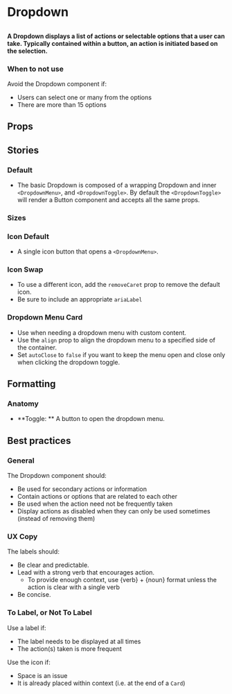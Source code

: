 
# Dropdown

##

<h4>
  A Dropdown displays a list of actions or selectable options that a user can take.
  Typically contained within a button, an action is initiated based on the selection.
</h4>

<Canvas>
  <Story id="components-dropdown--default" />
</Canvas>


### When to not use
Avoid the Dropdown component if:

- Users can select one or many from the options
- There are more than 15 options

## Props

<ArgsTable of={Dropdown} />

## Stories

### Default

- The basic Dropdown is composed of a wrapping Dropdown and inner `<DropdownMenu>`, and `<DropdownToggle>`. By default the `<DropdownToggle>` will render a Button component and accepts all the same props.

<Canvas>
  <Story id="components-dropdown--default" />
</Canvas>

### Sizes

<Canvas>
  <Story id="components-dropdown--sizes" />
</Canvas>

### Icon Default
- A single icon button that opens a `<DropdownMenu>`.

<Canvas>
  <Story id="components-dropdown--icon-default" />
</Canvas>

### Icon Swap
- To use a different icon, add the `removeCaret` prop to remove the default icon.
- Be sure to include an appropriate `ariaLabel`

<Canvas>
  <Story id="components-dropdown--icon-swap" />
</Canvas>

### Dropdown Menu Card
- Use when needing a dropdown menu with custom content.
- Use the `align` prop to align the dropdown menu to a specified side of the container.
- Set `autoClose` to `false` if you want to keep the menu open and close only when clicking the dropdown toggle.

<Canvas>
  <Story id="components-dropdown--dropdown-menu-card" />
</Canvas>


## Formatting

### Anatomy
- **Toggle: ** A button to open the dropdown menu.


## Best practices

### General
The Dropdown component should:

- Be used for secondary actions or information
- Contain actions or options that are related to each other
- Be used when the action need not be frequently taken
- Display actions as disabled when they can only be used sometimes (instead of removing them)

### UX Copy

The labels should:

- Be clear and predictable.
- Lead with a strong verb that encourages action.
    - To provide enough context, use {verb} + {noun} format unless the action is clear with a single verb
- Be concise.

### To Label, or Not To Label

Use a label if:

- The label needs to be displayed at all times
- The action(s) taken is more frequent

Use the icon if:

- Space is an issue
- It is already placed within context (i.e. at the end of a `Card`)

<Figma url="https://www.figma.com/file/471iS3QrpPtXZpS1xbsJ20/Components?node-id=8699%3A42280" />

